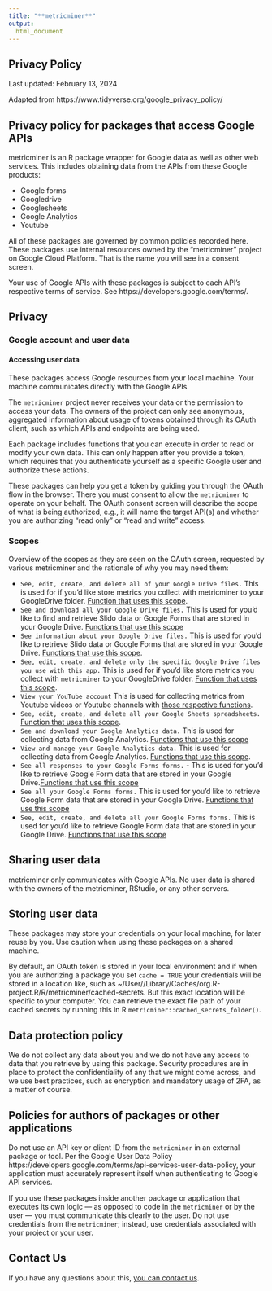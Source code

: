 ```yaml
---
title: "**metricminer**"
output:
  html_document
---
```


## Privacy Policy  

Last updated: February 13, 2024

Adapted from https://www.tidyverse.org/google_privacy_policy/

## Privacy policy for packages that access Google APIs
metricminer is an R package wrapper for Google data as well as other web services. This includes obtaining data from the APIs from these Google products:

- Google forms
- Googledrive
- Googlesheets
- Google Analytics
- Youtube

All of these packages are governed by common policies recorded here. These packages use internal resources owned by the “metricminer” project on Google Cloud Platform. That is the name you will see in a consent screen.

Your use of Google APIs with these packages is subject to each API’s respective terms of service. See https://developers.google.com/terms/.

## Privacy

### Google account and user data

#### Accessing user data

These packages access Google resources from your local machine. Your machine communicates directly with the Google APIs.

The `metricminer` project never receives your data or the permission to access your data. The owners of the project can only see anonymous, aggregated information about usage of tokens obtained through its OAuth client, such as which APIs and endpoints are being used.

Each package includes functions that you can execute in order to read or modify your own data. This can only happen after you provide a token, which requires that you authenticate yourself as a specific Google user and authorize these actions.

These packages can help you get a token by guiding you through the OAuth flow in the browser. There you must consent to allow the `metricminer` to operate on your behalf. The OAuth consent screen will describe the scope of what is being authorized, e.g., it will name the target API(s) and whether you are authorizing “read only” or “read and write” access.

### Scopes
Overview of the scopes as they are seen on the OAuth screen, requested by various metricminer and the rationale of why you may need them:

- `See, edit, create, and delete all of your Google Drive files.` This is used for if you'd like store metrics you collect with metricminer to your GoogleDrive folder. [Function that uses this scope](https://hutchdatascience.org/metricminer/reference/write_to_gsheet.html).
- `See and download all your Google Drive files.` This is used for you'd like to find and retrieve Slido data or Google Forms that are stored in your Google Drive. [Functions that use this scope](https://hutchdatascience.org/metricminer/#google-forms)
- `See information about your Google Drive files.` This is used for you'd like to retrieve Slido data or Google Forms that are stored in your Google Drive. [Functions that use this scope](https://hutchdatascience.org/metricminer/#google-forms).
- `See, edit, create, and delete only the specific Google Drive files you use with this app.` This is used for if you'd like store metrics you collect with `metricminer` to your GoogleDrive folder. [Function that uses this scope](https://hutchdatascience.org/metricminer/reference/write_to_gsheet.html).
- `View your YouTube account` This is used for collecting metrics from Youtube videos or Youtube channels with [those respective functions](https://hutchdatascience.org/metricminer/#youtube).
- `See, edit, create, and delete all your Google Sheets spreadsheets.` [Function that uses this scope](https://hutchdatascience.org/metricminer/reference/write_to_gsheet.html).
- `See and download your Google Analytics data.` This is used for collecting data from Google Analytics. [Functions that use this scope](https://hutchdatascience.org/metricminer/#google-analytics)
- `View and manage your Google Analytics data.` This is used for collecting data from Google Analytics. [Functions that use this scope](https://hutchdatascience.org/metricminer/#google-analytics).
- `See all responses to your Google Forms forms.` - This is used for you'd like to retrieve Google Form data that are stored in your Google Drive.[Functions that use this scope](https://hutchdatascience.org/metricminer/#google-forms)
- `See all your Google Forms forms.` This is used for you'd like to retrieve Google Form data that are stored in your Google Drive. [Functions that use this scope](https://hutchdatascience.org/metricminer/#google-forms)
- `See, edit, create, and delete all your Google Forms forms.` This is used for you'd like to retrieve Google Form data that are stored in your Google Drive. [Functions that use this scope](https://hutchdatascience.org/metricminer/#google-forms)


## Sharing user data
metricminer only communicates with Google APIs. No user data is shared with the owners of the metricminer, RStudio, or any other servers.

## Storing user data
These packages may store your credentials on your local machine, for later reuse by you. Use caution when using these packages on a shared machine.

By default, an OAuth token is  stored in your local environment and if when you are authorizing a package you set `cache = TRUE` your credentials will be stored in a location like, such as ~/User/<yourusername>/Library/Caches/org.R-project.R/R/metricminer/cached-secrets. But this exact location will be specific to your computer. You can retrieve the exact file path of your cached secrets by running this in R `metricminer::cached_secrets_folder()`.

## Data protection policy
We do not collect any data about you and we do not have any access to data that you retrieve by using this package. Security procedures are in place to protect the confidentiality of any that we might come across, and we use best practices, such as encryption and mandatory usage of 2FA, as a matter of course.

## Policies for authors of packages or other applications
Do not use an API key or client ID from the `metricminer` in an external package or tool. Per the Google User Data Policy https://developers.google.com/terms/api-services-user-data-policy, your application must accurately represent itself when authenticating to Google API services.

If you use these packages inside another package or application that executes its own logic — as opposed to code in the `metricminer` or by the user — you must communicate this clearly to the user. Do not use credentials from the `metricminer`; instead, use credentials associated with your project or your user.

## Contact Us  

If you have any questions about this, [you can contact us](https://www.metricminer.org/contact.html).
